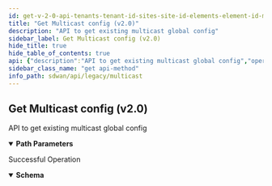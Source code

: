 ```yaml
---
id: get-v-2-0-api-tenants-tenant-id-sites-site-id-elements-element-id-multicastglobalconfigs-config-id
title: "Get Multicast config (v2.0)"
description: "API to get existing multicast global config"
sidebar_label: Get Multicast config (v2.0)
hide_title: true
hide_table_of_contents: true
api: {"description":"API to get existing multicast global config","operationId":"get-v2.0-api-tenants-tenant_id-sites-site_id-elements-element_id-multicastglobalconfigs-config_id","parameters":[{"description":"Tenant Id","in":"path","name":"tenant_id","required":true,"schema":{"description":"Tenant Id","type":"string"}},{"description":"Site Id","in":"path","name":"site_id","required":true,"schema":{"description":"Site Id","type":"string"}},{"description":"Element Id","in":"path","name":"element_id","required":true,"schema":{"description":"Element Id","type":"string"}},{"description":"Multicast config Id","in":"path","name":"config_id","required":true,"schema":{"description":"Config Id","type":"string"}}],"responses":{"200":{"content":{"application/json":{"schema":{"properties":{"id":{"description":"Id","type":"string"},"spt_switchover_enabled":{"description":"Spt Switchover Enabled","type":"boolean"}}}}},"description":"Successful Operation"}},"tags":["Multicast"],"method":"get","path":"/v2.0/api/tenants/{tenant_id}/sites/{site_id}/elements/{element_id}/multicastglobalconfigs/{config_id}","servers":[{"url":"https://api.us.cloudgenix.com"}],"info":{"contact":{},"description":"List of APIs used to manage multicast specific configurations.","title":"Multicast","version":"Latest"},"postman":{"name":"Get Multicast config (v2.0)","description":{"content":"API to get existing multicast global config","type":"text/plain"},"url":{"path":["v2.0","api","tenants",":tenant_id","sites",":site_id","elements",":element_id","multicastglobalconfigs",":config_id"],"host":["{{baseUrl}}"],"query":[],"variable":[{"disabled":false,"description":{"content":"(Required) Tenant Id","type":"text/plain"},"type":"any","value":"","key":"tenant_id"},{"disabled":false,"description":{"content":"(Required) Site Id","type":"text/plain"},"type":"any","value":"","key":"site_id"},{"disabled":false,"description":{"content":"(Required) Element Id","type":"text/plain"},"type":"any","value":"","key":"element_id"},{"disabled":false,"description":{"content":"(Required) Multicast config Id","type":"text/plain"},"type":"any","value":"","key":"config_id"}]},"header":[{"key":"Accept","value":"application/json"}],"method":"GET"}}
sidebar_class_name: "get api-method"
info_path: sdwan/api/legacy/multicast
---
```



## Get Multicast config (v2.0)



API to get existing multicast global config

<details style={{"marginBottom":"1rem"}} data-collapsed={false} open={true}><summary style={{}}><strong>Path Parameters</strong></summary><div><ul><ParamsItem className={"paramsItem"} param={{"description":"Tenant Id","in":"path","name":"tenant_id","required":true,"schema":{"description":"Tenant Id","type":"string"}}}></ParamsItem><ParamsItem className={"paramsItem"} param={{"description":"Site Id","in":"path","name":"site_id","required":true,"schema":{"description":"Site Id","type":"string"}}}></ParamsItem><ParamsItem className={"paramsItem"} param={{"description":"Element Id","in":"path","name":"element_id","required":true,"schema":{"description":"Element Id","type":"string"}}}></ParamsItem><ParamsItem className={"paramsItem"} param={{"description":"Multicast config Id","in":"path","name":"config_id","required":true,"schema":{"description":"Config Id","type":"string"}}}></ParamsItem></ul></div></details><div><ApiTabs><TabItem label={"200"} value={"200"}><div>

Successful Operation

</div><div><MimeTabs groupId={"mime-type"}><TabItem label={"application/json"} value={"application/json"}><SchemaTabs groupId={"schema-tabs"}><TabItem label={"Schema"} value={"Schema"}><details style={{}} data-collapsed={false} open={true}><summary style={{"textAlign":"left"}}><strong>Schema</strong></summary><div style={{"textAlign":"left","marginLeft":"1rem"}}></div><ul style={{"marginLeft":"1rem"}}><SchemaItem collapsible={false} name={"id"} required={false} schemaDescription={"Id"} schemaName={"string"} qualifierMessage={undefined} defaultValue={undefined}></SchemaItem><SchemaItem collapsible={false} name={"spt_switchover_enabled"} required={false} schemaDescription={"Spt Switchover Enabled"} schemaName={"boolean"} qualifierMessage={undefined} defaultValue={undefined}></SchemaItem></ul></details></TabItem><TabItem label={"Example (from schema)"} value={"Example (from schema)"}><ResponseSamples responseExample={"{\n  \"id\": \"string\",\n  \"spt_switchover_enabled\": true\n}"} language={"json"}></ResponseSamples></TabItem></SchemaTabs></TabItem></MimeTabs></div></TabItem></ApiTabs></div>
      